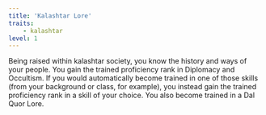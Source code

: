 ```yaml
---
title: 'Kalashtar Lore'
traits:
    - kalashtar
level: 1
---
```


Being raised within kalashtar society, you know the history and ways of your people. You gain the trained proficiency rank in Diplomacy and Occultism. If you would automatically become trained in one of those skills (from your background or class, for example), you instead gain the trained proficiency rank in a skill of your choice. You also become trained in a Dal Quor Lore.
